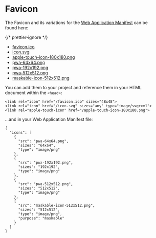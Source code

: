 
<Meta title="Puzzle Shell/Components/Favicon" />

# Favicon

The Favicon and its variations for the [Web Application Manifest](https://developer.mozilla.org/en-US/docs/Web/Manifest) can be found here:

{/* prettier-ignore */}
<ul>
  <li><a href="./images/favicon.ico" target="_blank">favicon.ico</a></li>
  <li><a href="./images/icon.svg" target="_blank">icon.svg</a></li>
  <li><a href="./images/apple-touch-icon-180x180.png" target="_blank">apple-touch-icon-180x180.png</a></li>
  <li><a href="./images/pwa-64x64.png" target="_blank">pwa-64x64.png</a></li>
  <li><a href="./images/pwa-192x192.png" target="_blank">pwa-192x192.png</a></li>
  <li><a href="./images/pwa-512x512.png" target="_blank">pwa-512x512.png</a></li>
  <li><a href="./images/maskable-icon-512x512.png" target="_blank">maskable-icon-512x512.png</a></li>
</ul>

You can add them to your project and reference them in your HTML document within the `<head>`:

```
<link rel="icon" href="/favicon.ico" sizes="48x48">
<link rel="icon" href="/icon.svg" sizes="any" type="image/svg+xml">
<link rel="apple-touch-icon" href="/apple-touch-icon-180x180.png">
```

...and in your Web Application Manifest file:

```
{
  "icons": [
    {
      "src": "pwa-64x64.png",
      "sizes": "64x64",
      "type": "image/png"
    },
    {
      "src": "pwa-192x192.png",
      "sizes": "192x192",
      "type": "image/png"
    },
    {
      "src": "pwa-512x512.png",
      "sizes": "512x512",
      "type": "image/png"
    },
    {
      "src": "maskable-icon-512x512.png",
      "sizes": "512x512",
      "type": "image/png",
      "purpose": "maskable"
    }
  ]
}
```
